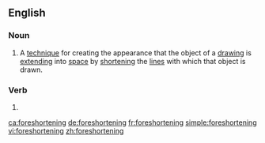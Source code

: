 ==English==

===Noun===
{{en-noun|~}}
# {{context|arts|lang=en}} A [[technique]] for creating the appearance that the object of a [[drawing]] is [[extend]]ing into [[space]] by [[shorten]]ing the [[line]]s with which that object is drawn.

===Verb===
{{head|en}}
# {{present participle of|foreshorten|lang=en}}

[[ca:foreshortening]]
[[de:foreshortening]]
[[fr:foreshortening]]
[[simple:foreshortening]]
[[vi:foreshortening]]
[[zh:foreshortening]]